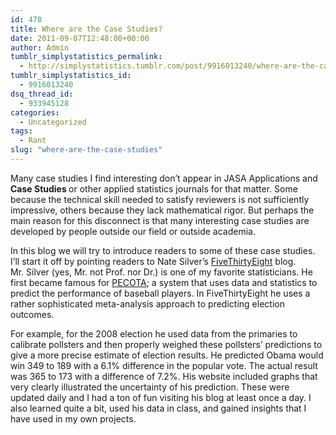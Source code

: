 ```yaml
---
id: 478
title: Where are the Case Studies?
date: 2011-09-07T12:48:00+00:00
author: Admin
tumblr_simplystatistics_permalink:
  - http://simplystatistics.tumblr.com/post/9916013240/where-are-the-case-studies
tumblr_simplystatistics_id:
  - 9916013240
dsq_thread_id:
  - 933945128
categories:
  - Uncategorized
tags:
  - Rant
slug: "where-are-the-case-studies"
---
```

Many case studies I find interesting don&#8217;t appear in JASA Applications and **Case Studies **or other applied statistics journals for that matter. Some because the technical skill needed to satisfy reviewers is not sufficiently impressive, others because they lack mathematical rigor. But perhaps the main reason for this disconnect is that many interesting case studies are developed by people outside our field or outside academia.

In this blog we will try to introduce readers to some of these case studies. I&#8217;ll start it off by pointing readers to Nate Silver&#8217;s <a href="http://fivethirtyeight.blogs.nytimes.com" target="_blank">FiveThirtyEight</a> blog. Mr. Silver (yes, Mr. not Prof. nor Dr.) is one of my favorite statisticians. He first became famous for <a href="http://en.wikipedia.org/wiki/PECOTA" target="_blank">PECOTA</a>; a system that uses data and statistics to predict the performance of baseball players. In FiveThirtyEight he uses a rather sophisticated meta-analysis approach to predicting election outcomes.

For example, for the 2008 election he used data from the primaries to calibrate pollsters and then properly weighed these pollsters&#8217; predictions to give a more precise estimate of election results. He predicted Obama would win 349 to 189 with a 6.1% difference in the popular vote. The actual result was 365 to 173 with a difference of 7.2%. His website included graphs that very clearly illustrated the uncertainty of his prediction. These were updated daily and I had a ton of fun visiting his blog at least once a day. I also learned quite a bit, used his data in class, and gained insights that I have used in my own projects.

<!--EndFragment-->
